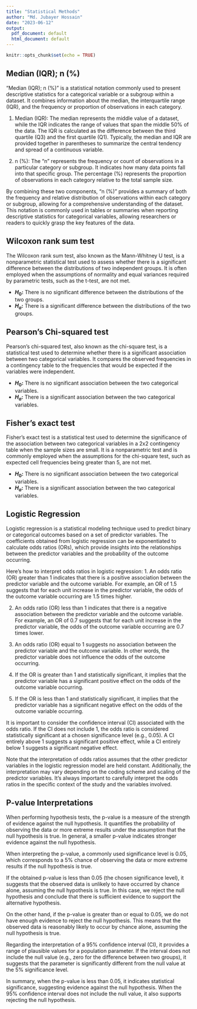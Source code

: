 ```yaml
---
title: "Statistical Methods"
author: "Md. Jubayer Hossain"
date: "2023-06-12"
output:
  pdf_document: default
  html_document: default
---
```


```r
knitr::opts_chunk$set(echo = TRUE)
```

## Median (IQR); n (%)
"Median (IQR); n (%)" is a statistical notation commonly used to present descriptive statistics for a categorical variable or a subgroup within a dataset. It combines information about the median, the interquartile range (IQR), and the frequency or proportion of observations in each category.

1. Median (IQR): The median represents the middle value of a dataset, while the IQR indicates the range of values that span the middle 50% of the data. The IQR is calculated as the difference between the third quartile (Q3) and the first quartile (Q1). Typically, the median and IQR are provided together in parentheses to summarize the central tendency and spread of a continuous variable.

2. n (%): The "n" represents the frequency or count of observations in a particular category or subgroup. It indicates how many data points fall into that specific group. The percentage (%) represents the proportion of observations in each category relative to the total sample size.

By combining these two components, "n (%)" provides a summary of both the frequency and relative distribution of observations within each category or subgroup, allowing for a comprehensive understanding of the dataset. This notation is commonly used in tables or summaries when reporting descriptive statistics for categorical variables, allowing researchers or readers to quickly grasp the key features of the data.


## Wilcoxon rank sum test

The Wilcoxon rank sum test, also known as the Mann-Whitney U test, is a nonparametric statistical test used to assess whether there is a significant difference between the distributions of two independent groups. It is often employed when the assumptions of normality and equal variances required by parametric tests, such as the t-test, are not met.


- **$H_0$:** There is no significant difference between the distributions of the two groups.
- **$H_a$:** There is a significant difference between the distributions of the two groups.

## Pearson's Chi-squared test

Pearson's chi-squared test, also known as the chi-square test, is a statistical test used to determine whether there is a significant association between two categorical variables. It compares the observed frequencies in a contingency table to the frequencies that would be expected if the variables were independent.

- **$H_0$:** There is no significant association between the two categorical variables.
- **$H_a$:** There is a significant association between the two categorical variables.

## Fisher's exact test
Fisher's exact test is a statistical test used to determine the significance of the association between two categorical variables in a 2x2 contingency table when the sample sizes are small. It is a nonparametric test and is commonly employed when the assumptions for the chi-square test, such as expected cell frequencies being greater than 5, are not met.

- **$H_0$:** There is no significant association between the two categorical variables.
- **$H_a$:** There is a significant association between the two categorical variables.

## Logistic Regression
Logistic regression is a statistical modeling technique used to predict binary or categorical outcomes based on a set of predictor variables. The coefficients obtained from logistic regression can be exponentiated to calculate odds ratios (ORs), which provide insights into the relationships between the predictor variables and the probability of the outcome occurring.

Here's how to interpret odds ratios in logistic regression:
1. An odds ratio (OR) greater than 1 indicates that there is a positive association between the predictor variable and the outcome variable. For example, an OR of 1.5 suggests that for each unit increase in the predictor variable, the odds of the outcome variable occurring are 1.5 times higher.

2. An odds ratio (OR) less than 1 indicates that there is a negative association between the predictor variable and the outcome variable. For example, an OR of 0.7 suggests that for each unit increase in the predictor variable, the odds of the outcome variable occurring are 0.7 times lower.

3. An odds ratio (OR) equal to 1 suggests no association between the predictor variable and the outcome variable. In other words, the predictor variable does not influence the odds of the outcome occurring.

4. If the OR is greater than 1 and statistically significant, it implies that the predictor variable has a significant positive effect on the odds of the outcome variable occurring.

5. If the OR is less than 1 and statistically significant, it implies that the predictor variable has a significant negative effect on the odds of the outcome variable occurring.

It is important to consider the confidence interval (CI) associated with the odds ratio. If the CI does not include 1, the odds ratio is considered statistically significant at a chosen significance level (e.g., 0.05). A CI entirely above 1 suggests a significant positive effect, while a CI entirely below 1 suggests a significant negative effect.

Note that the interpretation of odds ratios assumes that the other predictor variables in the logistic regression model are held constant. Additionally, the interpretation may vary depending on the coding scheme and scaling of the predictor variables. It's always important to carefully interpret the odds ratios in the specific context of the study and the variables involved.


## P-value Interpretations 
When performing hypothesis tests, the p-value is a measure of the strength of evidence against the null hypothesis. It quantifies the probability of observing the data or more extreme results under the assumption that the null hypothesis is true. In general, a smaller p-value indicates stronger evidence against the null hypothesis.

When interpreting the p-value, a commonly used significance level is 0.05, which corresponds to a 5% chance of observing the data or more extreme results if the null hypothesis is true.

If the obtained p-value is less than 0.05 (the chosen significance level), it suggests that the observed data is unlikely to have occurred by chance alone, assuming the null hypothesis is true. In this case, we reject the null hypothesis and conclude that there is sufficient evidence to support the alternative hypothesis.

On the other hand, if the p-value is greater than or equal to 0.05, we do not have enough evidence to reject the null hypothesis. This means that the observed data is reasonably likely to occur by chance alone, assuming the null hypothesis is true.

Regarding the interpretation of a 95% confidence interval (CI), it provides a range of plausible values for a population parameter. If the interval does not include the null value (e.g., zero for the difference between two groups), it suggests that the parameter is significantly different from the null value at the 5% significance level.

In summary, when the p-value is less than 0.05, it indicates statistical significance, suggesting evidence against the null hypothesis. When the 95% confidence interval does not include the null value, it also supports rejecting the null hypothesis.







